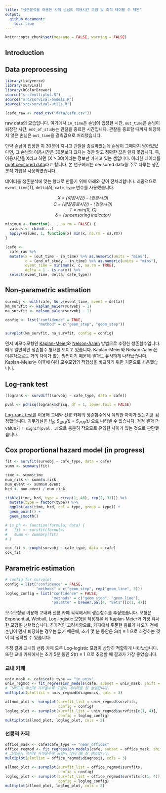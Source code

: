 ```yaml
---
title: "생존분석을 이용한 카페 손님의 이용시간 추정 및 최적 테이블 수 제안"
output:
  github_document:
    toc: true
---
```


<!-- README.md is generated from README.Rmd. Please edit that file -->

```r
knitr::opts_chunk$set(message = FALSE, warning = FALSE)
```


## Introduction


## Data preprocessing

```r
library(tidyverse)
library(survival)
library(RColorBrewer)
source("src/multiplot.R")
source("src/survival-models.R")
source("src/survival-utils.R")
```

```r
(cafe_raw <- read_csv("data/cafe.csv"))
```

raw data의 모습입니다. 여기에서 `in_time`은 손님이 입장한 시간, `out_time`은 손님이 퇴장한 시간, `end_of_study`는 관찰을 종료한 시간입니다. 관찰을 종료할 때까지 퇴장하지 않은 손님은 `out_time`을 결측값으로 처리했습니다.

만약 손님이 입장한 지 30분이 지나고 관찰을 종료하였는데 손님이 그때까지 남아있었다면, 그 손님의 이용시간은 30분보다 크다는 것만 알고 정확한 값은 알지 못합니다. 즉, 이용시간을 X라고 하면 (X > 30)이라는 정보만 가지고 있는 셈입니다. 이러한 데이터를 [right censored data](https://en.wikipedia.org/wiki/Censoring_(statistics))라고 합니다. 본 연구에서는 censored data를 주로 다루는 생존분석 기법을 사용하였습니다.

데이터를 생존분석에 맞는 형태로 만들기 위해 아래와 같이 전처리합니다. 최종적으로 `event_time`(*T*), `delta`(*δ*), `cafe_type` 변수를 사용했습니다.

<p align="center"><i>
X = (퇴장시간) - (입장시간)<br>
C = (관찰종료시간) - (입장시간)<br>
T = min(X, C)<br>
δ = (uncensoring indicator)
</i></p>
<div></div>

```r
minimum <- function(..., na.rm = FALSE) {
  values <- cbind(...)
  apply(values, 1, function(x) min(x, na.rm = na.rm))
}
```

```r
(cafe <- 
  cafe_raw %>% 
  mutate(x = (out_time - in_time) %>% as.numeric(units = "mins"),
         c = (end_of_study - in_time) %>% as.numeric(units = "mins"),
         event_time = minimum(x, c, na.rm = TRUE),
         delta = 1 - is.na(x)) %>% 
  select(event_time, delta, cafe_type))
```


## Non-parametric estimation

```r
survobj <- with(cafe, Surv(event_time, event = delta))
km_survfit <- kaplan_meier(survobj ~ 1)
na_survfit <- nelson_aalen(survobj ~ 1)

config <- list("confidence" = TRUE, 
               "method" = c("geom_step", "geom_step"))

survplot(km_survfit, na_survfit, config = config)
```

먼저 비모수모형인 [Kaplan-Meier](https://en.wikipedia.org/wiki/Kaplan%E2%80%93Meier_estimator)와 [Nelson-Aalen](https://en.wikipedia.org/wiki/Nelson%E2%80%93Aalen_estimator) 방법으로 추정한 생존함수입니다. 매우 일반적인 생존함수 형태를 보이고 있습니다. Kaplan-Meier와 Nelson-Aalen은 이론적으로도 거의 차이가 없는 방법이기 때문에 결과도 유사하게 나타났습니다. Kaplan-Meier는 이후에 여러 모수모형의 적합성을 비교하기 위한 기준으로 사용했습니다.

## Log-rank test

```r
(logrank <- survdiff(survobj ~ cafe_type, data = cafe))
```

```r
pval <- pchisq(logrank$chisq, df = 1, lower.tail = FALSE)
```

[Log-rank test](https://en.wikipedia.org/wiki/Logrank_test)를 이용해 교내와 선릉 카페의 생존함수에서 유의한 차이가 있는지를 검정했습니다. 귀무가설은 *H<sub>0</sub>: S<sub>교내</sub>(t) = S<sub>선릉</sub>(t)* 으로 나타낼 수 있습니다. 검정 결과 P-value가 `r signif(pval, 3)`으로 충분히 작으므로 유의한 차이가 있는 것으로 판단했습니다.

## Cox proportional hazard model (in progress)

```r
fit <- survfit(survobj ~ cafe_type, data = cafe)
summ <- summary(fit)

time <- summ$time
num_risk <- summ$n.risk
num_event <- summ$n.event
hzd <- num_event / num_risk

tibble(time, hzd, type = c(rep(1, 46), rep(2, 31))) %>% 
  mutate(type = factor(type)) %>% 
  ggplot(aes(time, hzd, col = type, group = type)) +
  geom_point() +
  geom_smooth()

# is_ph <- function(formula, data) {
#   fit <- survfit(formula)
#   summ <- summary(fit)
# }

cox_fit <- coxph(survobj ~ cafe_type, data = cafe)
cox_fit
```


## Parametric estimation

```r
# config for survplot
config = list("confidence" = FALSE,
              "methods" = c("geom_step", rep("geom_line", 3)))
loglog_config = list("confidence" = FALSE,
                     "methods" = c("geom_step", "geom_line"),
                     "palette" = brewer.pal(4, "Set1")[c(1, 4)])
```

모수모형을 이용해 교내와 선릉 카페 각각에서의 생존함수를 추정했습니다. 모형은 Exponential, Weibull, Log-logistic 모형을 적용해본 뒤 Kaplan-Meier와 가장 유사한 모형을 선택했습니다. 추가적인 고려사항으로, 카페에서 주문한 음료가 나오기 전에 손님이 먼저 퇴장하는 경우는 없기 때문에, 초기 몇 분 동안은 $S(t) \equiv 1$ 으로 추정하는 것이 더 정확할 수 있습니다.

추정 결과 교내와 선릉 카페 모두 Log-logistic 모형이 상당히 적합하게 나타났습니다. 또한 교내 카페에서는 초기 5분 동안 $S(t) \equiv 1$ 으로 추정할 때 결과가 가장 좋았습니다.

### 교내 카페

```r
univ_mask <- cafe$cafe_type == "in_univ"
univ_regmod <- fit_regression_models(cafe, subset = univ_mask, shift = 5)
# 그래프가 직선에 가까울수록 모형이 데이터를 잘 설명합니다.
multiplot(plotlist = univ_regmod$diagnosis, cols = 3)
```

```r
allmod_plot <- survplot(survfit_list = univ_regmod$survfits, 
                        config = config)
loglog_plot <- survplot(survfit_list = univ_regmod$survfits[c(1, 4)], 
                        config = loglog_config)
multiplot(allmod_plot, loglog_plot, cols = 2)
```

### 선릉역 카페

```r
office_mask <- cafe$cafe_type == "near_offices"
office_regmod <- fit_regression_models(cafe, subset = office_mask, shift = 0)
# 그래프가 직선에 가까울수록 모형이 데이터를 잘 설명합니다.
multiplot(plotlist = office_regmod$diagnosis, cols = 3)
```

```r
allmod_plot <- survplot(survfit_list = office_regmod$survfits, 
                        config = config)
loglog_plot <- survplot(survfit_list = office_regmod$survfits[c(1, 4)], 
                        config = loglog_config)
multiplot(allmod_plot, loglog_plot, cols = 2)
```
